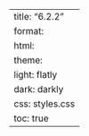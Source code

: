 ---
title: "6.2.2"
format:
    html:
        theme:
            light: flatly
            dark: darkly
        css: styles.css
        toc: true
---